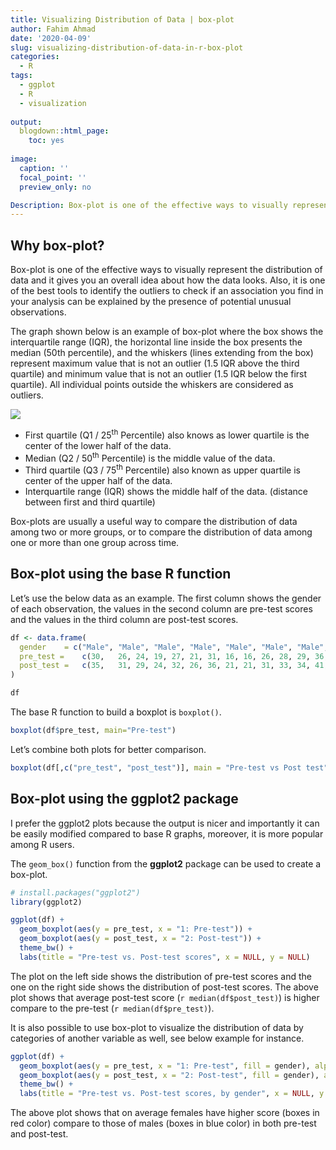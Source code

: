 ```yaml
---
title: Visualizing Distribution of Data | box-plot
author: Fahim Ahmad
date: '2020-04-09'
slug: visualizing-distribution-of-data-in-r-box-plot
categories:
  - R
tags:
  - ggplot
  - R
  - visualization
  
output:
  blogdown::html_page:
    toc: yes
    
image:
  caption: ''
  focal_point: ''
  preview_only: no 

Description: Box-plot is one of the effective ways to visually represent the distribution of data and it gives you an overall idea about how the data looks. And it is one of the best tools to identify the outliers to check if an association you find in your analysis can be explained by the presence of potential unusual observations. Through box plots we can find the minimum, lower quartile (25th percentile), median (50th percentile), upper quartile (75th percentile), and maximum of an continues variable.
---
```


## Why box-plot?

Box-plot is one of the effective ways to visually represent the distribution of data and it gives you an overall idea about how the data looks. Also, it is one of the best tools to identify the outliers to check if an association you find in your analysis can be explained by the presence of potential unusual observations.


The graph shown below is an example of box-plot where the box shows the interquartile range (IQR), the horizontal line inside the box presents the median (50th percentile), and the whiskers (lines extending from the box) represent maximum value that is not an outlier (1.5 IQR above the third quartile) and minimum value that is not an outlier (1.5 IQR below the first quartile). All individual points outside the whiskers are considered as outliers.

![](imgs/ComparingDistributionofDatainRbox-plot.jpg)


* First quartile (Q1 / 25^th^ Percentile) also knows as lower quartile is the center of the lower half of the data.
* Median (Q2 / 50^th^ Percentile) is the middle value of the data.
* Third quartile (Q3 / 75^th^ Percentile) also known as upper quartile is center of the upper half of the data.
* Interquartile range (IQR) shows the middle half of the data. (distance between first and third quartile)

Box-plots are usually a useful way to compare the distribution of data among two or more groups, or to compare the distribution of data among one or more than one group across time.

## Box-plot using the base R function

Let’s use the below data as an example. The first column shows the gender of each observation, the values in the second column are pre-test scores and the values in the third column are post-test scores.

```r
df <- data.frame(
  gender	= c("Male",	"Male", "Male", "Male", "Male", "Male", "Male", "Male", "Male",	"Female", "Female", "Female", "Female", "Female", "Female", "Female", "Female", "Female", "Female", "Female"),
  pre_test =	c(30,	26,	24,	19,	27,	21,	31,	16,	16,	26,	28,	29,	36,	25,	27,	24,	32,	30,	33,	26),
  post_test =	c(35,	31,	29,	24,	32,	26,	36,	21,	21,	31,	33,	34,	41,	30,	32,	29,	37,	35,	38,	31)
)

df

```


The base R function to build a boxplot is `boxplot()`.

```r
boxplot(df$pre_test, main="Pre-test")

```

Let's combine both plots for better comparison.

```r
boxplot(df[,c("pre_test", "post_test")], main = "Pre-test vs Post test")
```


## Box-plot using the ggplot2 package

I prefer the ggplot2 plots because the output is nicer and importantly it can be easily modified compared to base R graphs, moreover, it is more popular among R users.

The `geom_box()` function from the **ggplot2** package can be used to create a box-plot.

```r
# install.packages("ggplot2")
library(ggplot2)

ggplot(df) +
  geom_boxplot(aes(y = pre_test, x = "1: Pre-test")) +
  geom_boxplot(aes(y = post_test, x = "2: Post-test")) +
  theme_bw() +
  labs(title = "Pre-test vs. Post-test scores", x = NULL, y = NULL)
```


The plot on the left side shows the distribution of pre-test scores and the one on the right side shows the distribution of post-test scores. The above plot shows that average post-test score (`r median(df$post_test)`) is higher compare to the pre-test (`r median(df$pre_test)`).

It is also possible to use box-plot to visualize the distribution of data by categories of another variable as well, see below example for instance.

```r
ggplot(df) +
  geom_boxplot(aes(y = pre_test, x = "1: Pre-test", fill = gender), alpha = 0.25) +
  geom_boxplot(aes(y = post_test, x = "2: Post-test", fill = gender), alpha = 0.25) +
  theme_bw() +
  labs(title = "Pre-test vs. Post-test scores, by gender", x = NULL, y = NULL)

```

The above plot shows that on average females have higher score (boxes in red color) compare to those of males (boxes in blue color) in both pre-test and post-test.



